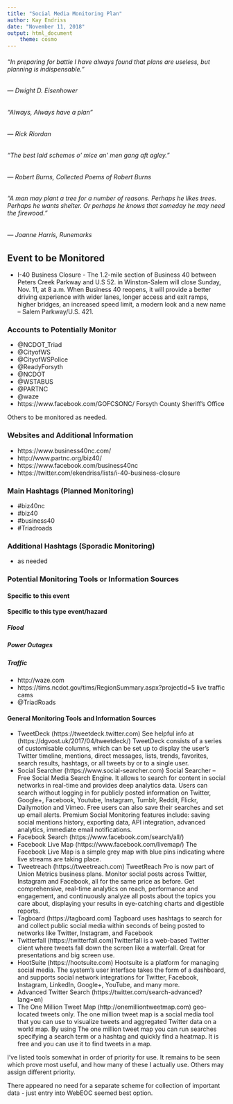 ```yaml
---
title: "Social Media Monitoring Plan"
author: Kay Endriss
date: "November 11, 2018"
output: html_document 
    theme: cosmo
---
```


###### “In preparing for battle I have always found that plans are useless, but planning is indispensable.” 
###### ― Dwight D. Eisenhower

###### “Always, Always have a plan” 
###### ― Rick Riordan

###### “The best laid schemes o' mice an' men gang aft agley.” 
###### ― Robert Burns, Collected Poems of Robert Burns

###### “A man may plant a tree for a number of reasons. Perhaps he likes trees. Perhaps he wants shelter. Or perhaps he knows that someday he may need the firewood.” 
###### ― Joanne Harris, Runemarks

## Event to be Monitored ##
* I-40 Business Closure - The 1.2-mile section of Business 40 between Peters Creek Parkway and U.S 52. in Winston-Salem will close Sunday, Nov. 11, at 8 a.m. When Business 40 reopens, it will provide a better driving experience with wider lanes, longer access and exit ramps, higher bridges, an increased speed limit, a modern look and a new name – Salem Parkway/U.S. 421.

### Accounts to Potentially Monitor ###
* @NCDOT_Triad
* @CityofWS
* @CityofWSPolice
* @ReadyForsyth
* @NCDOT
* @WSTABUS
* @PARTNC
* @waze
* https://www.facebook.com/GOFCSONC/  Forsyth County Sheriff's Office

Others to be monitored as needed.

### Websites and Additional Information ###
* https://www.business40nc.com/
* http://www.partnc.org/biz40/
* https://www.facebook.com/business40nc
* https://twitter.com/ekendriss/lists/i-40-business-closure

### Main Hashtags (Planned Monitoring) ###
* #biz40nc
* #biz40
* #business40
* #Triadroads

### Additional Hashtags (Sporadic Monitoring) ###
* as needed

### Potential Monitoring Tools or Information Sources ###
#### Specific to this event ####
#### Specific to this type event/hazard ####
##### Flood #####
##### Power Outages #####
##### Traffic #####
* http://waze.com
* https://tims.ncdot.gov/tims/RegionSummary.aspx?projectId=5  live traffic cams
* @TriadRoads


#### General Monitoring Tools and Information Sources ####
* TweetDeck (https://tweetdeck.twitter.com) See helpful info at (https://dgvost.uk/2017/04/tweetdeck/) TweetDeck consists of a series of customisable columns, which can be set up to display the user's Twitter timeline, mentions, direct messages, lists, trends, favorites, search results, hashtags, or all tweets by or to a single user.
* Social Searcher (https://www.social-searcher.com) Social Searcher – Free Social Media Search Engine. It allows to search for content in social networks in real-time and provides deep analytics data. Users can search without logging in for publicly posted information on Twitter, Google+, Facebook, Youtube, Instagram, Tumblr, Reddit, Flickr, Dailymotion and Vimeo. Free users can also save their searches and set up email alerts. Premium Social Monitoring features include: saving social mentions history, exporting data, API integration, advanced analytics, immediate email notifications.
* Facebook Search (https://www.facebook.com/search/all/) 
* Facebook Live Map (https://www.facebook.com/livemap/) The Facebook Live Map is a simple grey map with blue pins indicating where live streams are taking place.
* Tweetreach (https://tweetreach.com) TweetReach Pro is now part of Union Metrics business plans. Monitor social posts across Twitter, Instagram and Facebook, all for the same price as before. Get comprehensive, real-time analytics on reach, performance and engagement, and continuously analyze all posts about the topics you care about, displaying your results in eye-catching charts and digestible reports. 
* Tagboard (https://tagboard.com) Tagboard uses hashtags to search for and collect public social media within seconds of being posted to networks like Twitter, Instagram, and Facebook
* Twitterfall (https://twitterfall.com)Twitterfall is a web-based Twitter client where tweets fall down the screen like a waterfall. Great for presentations and big screen use.
* HootSuite (https://hootsuite.com) Hootsuite is a platform for managing social media. The system’s user interface takes the form of a dashboard, and supports social network integrations for Twitter, Facebook, Instagram, LinkedIn, Google+, YouTube, and many more.
* Advanced Twitter Search (https://twitter.com/search-advanced?lang=en)
* The One Million Tweet Map (http://onemilliontweetmap.com) geo-located tweets only. The one million tweet map is a social media tool that you can use to visualize tweets and aggregated Twitter data on a world map. By using The one million tweet map you can run searches specifying a search term or a hashtag and quickly find a heatmap. It is free and you can use it to find tweets in a map.

I've listed tools somewhat in order of priority for use. It remains to be seen which prove most useful, and how many of these I actually use. Others may assign different priority.

There appeared no need for a separate scheme for collection of important data - just entry into WebEOC seemed best option.
